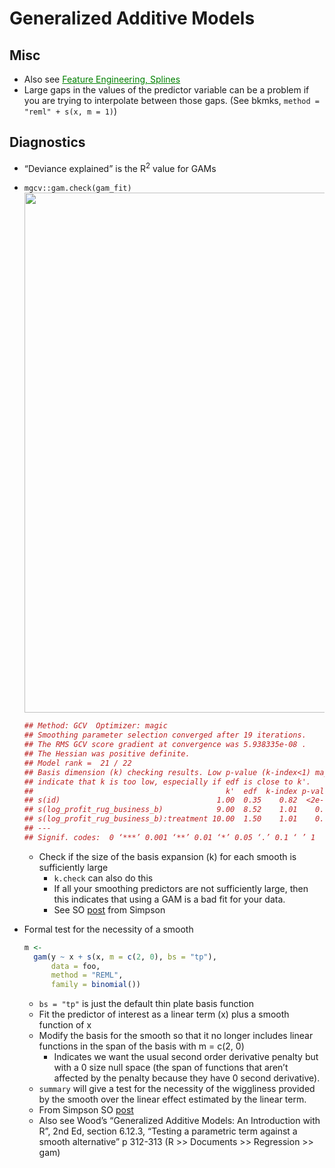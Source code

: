 # Generalized Additive Models {#sec-gam .unnumbered}

## Misc {#sec-gam-misc .unnumbered}

-   Also see [Feature Engineering, Splines](feature-engineering.qmd#sec-feat-eng-spl){style="color: green"}
-   Large gaps in the values of the predictor variable can be a problem if you are trying to interpolate between those gaps. (See bkmks, `method = "reml" + s(x, m = 1)`)

## Diagnostics {#sec-gam-diag .unnumbered}

-   "Deviance explained" is the R^2^ value for GAMs

-   `mgcv::gam.check(gam_fit)` ![](./_resources/Generalized_Additive_Models_(GAM).resources/output_38_1.png){width="832"}

    ``` r
    ## Method: GCV  Optimizer: magic
    ## Smoothing parameter selection converged after 19 iterations.
    ## The RMS GCV score gradient at convergence was 5.938335e-08 .
    ## The Hessian was positive definite.
    ## Model rank =  21 / 22 
    ## Basis dimension (k) checking results. Low p-value (k-index<1) may
    ## indicate that k is too low, especially if edf is close to k'.
    ##                                           k'  edf  k-index p-value   
    ## s(id)                                   1.00  0.35    0.82  <2e-16 ***
    ## s(log_profit_rug_business_b)            9.00  8.52    1.01    0.69   
    ## s(log_profit_rug_business_b):treatment 10.00  1.50    1.01    0.62   
    ## ---
    ## Signif. codes:  0 ‘***’ 0.001 ‘**’ 0.01 ‘*’ 0.05 ‘.’ 0.1 ‘ ’ 1
    ```

    -   Check if the size of the basis expansion (k) for each smooth is sufficiently large
        -   `k.check` can also do this
        -   If all your smoothing predictors are not sufficiently large, then this indicates that using a GAM is a bad fit for your data.
        -   See SO [post](https://stats.stackexchange.com/questions/612102/how-to-know-when-a-generalized-additive-model-need-to-be-used-for-binary-data/612113#612113) from Simpson

-   Formal test for the necessity of a smooth

    ``` r
    m <- 
      gam(y ~ x + s(x, m = c(2, 0), bs = "tp"),
          data = foo,
          method = "REML",
          family = binomial())
    ```

    -   `bs = "tp"` is just the default thin plate basis function
    -   Fit the predictor of interest as a linear term (x) plus a smooth function of x
    -   Modify the basis for the smooth so that it no longer includes linear functions in the span of the basis with m = c(2, 0)
        -   Indicates we want the usual second order derivative penalty but with a 0 size null space (the span of functions that aren't affected by the penalty because they have 0 second derivative).
    -   `summary` will give a test for the necessity of the wiggliness provided by the smooth over the linear effect estimated by the linear term.\
    -   From Simpson SO [post](https://stats.stackexchange.com/questions/612102/how-to-know-when-a-generalized-additive-model-need-to-be-used-for-binary-data/612113#612113)
    -   Also see Wood's "Generalized Additive Models: An Introduction with R", 2nd Ed, section 6.12.3, "Testing a parametric term against a smooth alternative" p 312-313 (R \>\> Documents \>\> Regression \>\> gam)
